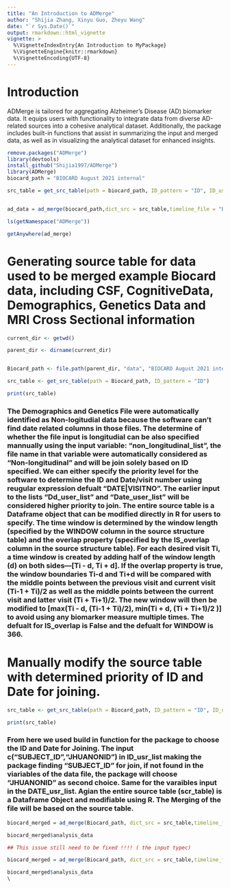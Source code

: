 ```yaml
---
title: "An Introduction to ADMerge"
author: "Shijia Zhang, Xinyu Guo, Zheyu Wang"
date: "`r Sys.Date()`"
output: rmarkdown::html_vignette
vignette: >
  %\VignetteIndexEntry{An Introduction to MyPackage}
  %\VignetteEngine{knitr::rmarkdown}
  %\VignetteEncoding{UTF-8}
---
```


Introduction
============

ADMerge is tailored for aggregating Alzheimer’s Disease (AD) biomarker data. It equips users with functionality to integrate data from diverse AD-related sources into a cohesive analytical dataset. Additionally, the package includes built-in functions that assist in summarizing the input and merged data, as well as in visualizing the analytical dataset for enhanced insights. 



```r
remove.packages("ADMerge")
library(devtools)
install_github("Shijia1997/ADMerge")
library(ADMerge)
biocard_path = "BIOCARD August 2021 internal"

src_table = get_src_table(path = biocard_path, ID_pattern = "ID", ID_usr_list = c("SUBJECT_ID","JHUANONID"), DATE_usr_list = c("date","VISITDATE","MRIDATE"))


ad_data = ad_merge(biocard_path,dict_src = src_table,timeline_file = "BIOCARD_CognitiveData_2021.11.02")

ls(getNamespace("ADMerge"))

getAnywhere(ad_merge)

```

# Generating source table for data used to be merged example Biocard data, including CSF, CognitiveData, Demographics, Genetics Data and MRI Cross Sectional information

```r
current_dir <- getwd()

parent_dir <- dirname(current_dir)


Biocard_path <- file.path(parent_dir, "data", "BIOCARD August 2021 internal")

src_table <- get_src_table(path = Biocard_path, ID_pattern = "ID")

print(src_table)

```
### The Demographics and Genetics File were automatically identified as Non-logitudial data because the software can't find date related columns in those files. The determine of whether the file input is longitudial can be also specified mannually using the input variable: "non_longitudinal_list", the file name in that variable were automatically considered as "Non-longitudinal" and will be join solely based on ID specified. We can either specify the priority level for the software to determine the ID and Date/visit number using reugular expression defualt "DATE|VISITNO". The earlier input to the lists "Dd_user_list" and "Date_user_list" will be considered higher priority to join. The entire source table is a Dataframe object that can be modified directly in R for users to specify. The time window is determined by the window length (specified by the WINDOW column in the source structure table) and the overlap property (specified by the IS_overlap column in the source structure table). For each desired visit Ti, a time window is created by adding half of the window length (d) on both sides—[Ti - d, Ti + d]. If the overlap property is true, the window boundaries Ti-d and Ti+d will be compared with the middle points between the previous visit and current visit (Ti-1 + Ti)/2 as well as the middle points between the current visit and latter visit (Ti + Ti+1)/2. The new window will then be modified to [max(Ti - d, (Ti-1 + Ti)/2), min(Ti + d, (Ti + Ti+1)/2 )] to avoid using any biomarker measure multiple times. The defualt for IS_overlap is False and the defualt for WINDOW is 366.  

# Manually modify the source table with determined priority of ID and Date for joining.

```r
src_table <- get_src_table(path = Biocard_path, ID_pattern = "ID", ID_usr_list = c("SUBJECT_ID","JHUANONID"), DATE_usr_list = c("date","VISITDATE","MRIDATE"))

print(src_table)
```
### From here we used build in function for the package to choose the ID and Date for Joining. The input c("SUBJECT_ID","JHUANONID") in ID_usr_list making the package finding "SUBJECT_ID" for join, if not found in the viariables of the data file, the package will choose "JHUANONID" as second choice. Same for the varaibles input in the DATE_usr_list. Agian the entire source table (scr_table) is a Dataframe Object and modifiable using R. The Merging of the file will be based on the source table.

```r
biocard_merged = ad_merge(Biocard_path, dict_src = src_table,timeline_file = "BIOCARD_CognitiveData_2021.11.02")

biocard_merged$analysis_data

## This issue still need to be fixed !!!! ( the input typec)

```

```r
biocard_merged = ad_merge(Biocard_path, dict_src = src_table,timeline_file = "BIOCARD_CognitiveData_2021.11.02")

biocard_merged$analysis_data
\
```

